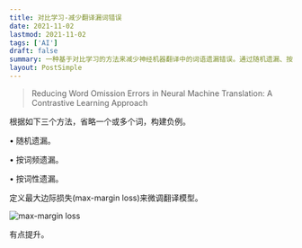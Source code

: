 ```yaml
---
title: 对比学习-减少翻译漏词错误
date: 2021-11-02
lastmod: 2021-11-02
tags: ['AI']
draft: false
summary: 一种基于对比学习的方法来减少神经机器翻译中的词语遗漏错误。通过随机遗漏、按词频遗漏和按词性遗漏三种方式构建负例，并使用最大边际损失来微调翻译模型，从而提高翻译质量。
layout: PostSimple
---
```


> Reducing Word Omission Errors in Neural Machine Translation: A Contrastive Learning Approach

根据如下三个方法，省略一个或多个词，构建负例。

• 随机遗漏。

• 按词频遗漏。

• 按词性遗漏。

定义最大边际损失(max-margin loss)来微调翻译模型。

![max-margin loss](https://www.tzer.top/usr/uploads/2021/11/2216998325.png)

有点提升。
